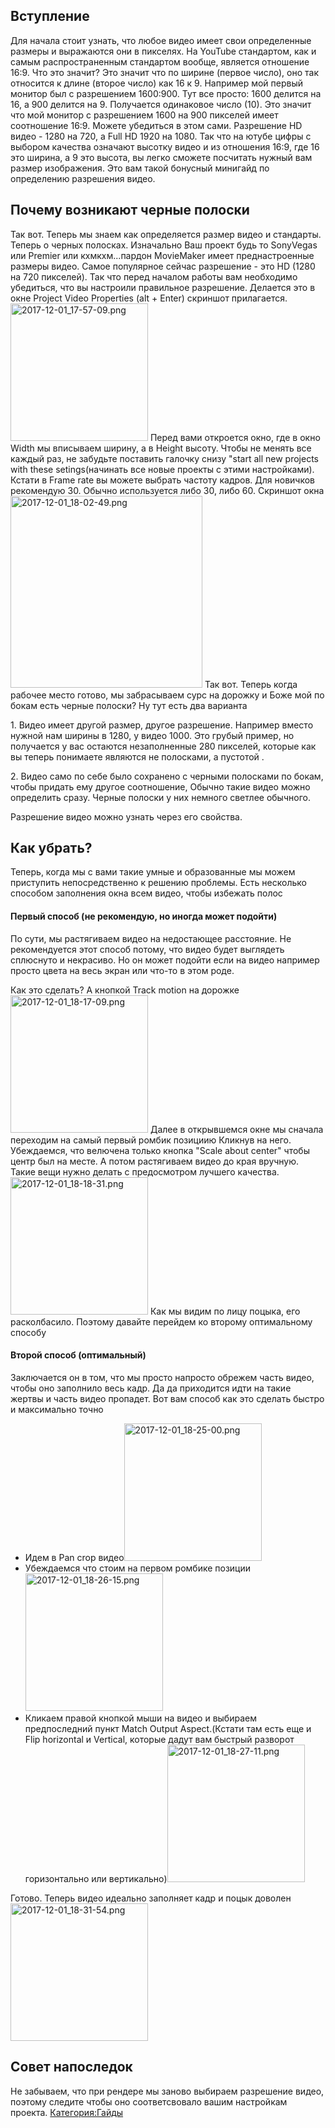 == Вступление ==
Для начала стоит узнать, что любое видео имеет свои определенные размеры и выражаются они в пикселях. На YouTube стандартом, как и самым распространенным стандартом вообще, является отношение 16:9. Что это значит? Это значит что по ширине (первое число), оно так относится к длине (второе число) как 16 к 9. Например мой первый монитор был с разрешением 1600:900. Тут все просто: 1600 делится на 16, а 900 делится на 9. Получается одинаковое число (10). Это значит что мой монитор с разрешением 1600 на 900 пикселей имеет соотношение 16:9. Можете убедиться в этом сами. Разрешение HD видео - 1280 на 720, а Full HD 1920 на 1080. Так что на ютубе цифры с выбором качества означают высотку видео и из отношения 16:9, где 16 это ширина, а 9 это высота, вы легко сможете посчитать нужный вам размер изображения. Это вам такой бонусный минигайд по определению разрешения видео.

== Почему возникают черные полоски ==
Так вот. Теперь мы знаем как определяется размер видео и стандарты. Теперь о черных полосках. Изначально Ваш проект будь то SonyVegas или Premier или кхмкхм...пардон MovieMaker имеет преднастроенные размеры видео. Самое популярное сейчас разрешение - это HD (1280 на 720 пикселей). Так что перед началом работы вам необходимо убедиться, что вы настроили правильное разрешение. Делается это в окне Project Video Properties (alt + Enter) скриншот прилагается.
[[File:2017-12-01 17-57-09.png|none|thumb|220x220px]]
Перед вами откроется окно, где в окно Width мы вписываем ширину, а в Height высоту. Чтобы не менять все каждый раз, не забудьте поставить галочку снизу "start all new projects with these setings(начинать все новые проекты с этими настройками). Кстати в Frame rate вы можете выбрать частоту кадров. Для новичков рекомендую 30. Обычно используется либо 30, либо 60. Скриншот окна
[[File:2017-12-01 18-02-49.png|none|thumb|307x307px]]
Так вот. Теперь когда рабочее место готово, мы забрасываем сурс на дорожку и Боже мой по бокам есть черные полоски? Ну тут есть два варианта

1. Видео имеет другой размер, другое разрешение. Например вместо нужной нам ширины в 1280, у видео 1000. Это грубый пример, но получается у вас остаются незаполненные 280 пикселей, которые как вы теперь понимаете являются не полосками, а пустотой .

2. Видео само по себе было сохранено с черными полосками по бокам, чтобы придать ему другое соотношение, Обычно такие видео можно определить сразу. Черные полоски у них немного светлее обычного.

Разрешение видео можно узнать через его свойства.

== Как убрать? ==
Теперь, когда мы с вами такие умные и образованные мы можем приступить непосредственно к решению проблемы. Есть несколько способом заполнения окна всем видео, чтобы избежать полос

==== Первый способ (не рекомендую, но иногда может подойти) ====
По сути, мы растягиваем видео на недостающее расстояние. Не рекомендуется этот способ потому, что видео будет выглядеть сплюснуто и некрасиво. Но он может подойти если на видео например просто цвета на весь экран или что-то в этом роде.

Как это сделать? А кнопкой Track motion на дорожке
[[File:2017-12-01 18-17-09.png|none|thumb|220x220px]]
Далее в открывшемся окне мы сначала переходим на самый первый ромбик позициию Кликнув на него. Убеждаемся, что велючена только кнопка "Scale about center" чтобы центр был на месте. А потом растягиваем видео до края вручную. Такие вещи нужно делать с предосмотром лучшего качества.
[[File:2017-12-01 18-18-31.png|none|thumb|220x220px]]
Как мы видим по лицу поцыка, его расколбасило. Поэтому давайте перейдем ко второму оптимальному способу

==== Второй способ (оптимальный) ====
Заключается он в том, что мы просто напросто обрежем часть видео, чтобы оно заполнило весь кадр. Да да приходится идти на такие жертвы и часть видео пропадет. Вот вам способ как это сделать быстро и максимально точно
* Идем в Pan crop видео[[File:2017-12-01 18-25-00.png|none|thumb|220x220px]]
* Убеждаемся что стоим на первом ромбике позиции[[File:2017-12-01 18-26-15.png|none|thumb|220x220px]]
* Кликаем правой кнопкой мыши на видео и выбираем предпоследний пункт Match Output Aspect.(Кстати там есть еще и Flip horizontal и Vertical, которые дадут вам быстрый разворот горизонтально или вертикально)[[File:2017-12-01 18-27-11.png|none|thumb|220x220px]]
Готово. Теперь видео идеально заполняет кадр и поцык доволен
[[File:2017-12-01 18-31-54.png|none|thumb|220x220px]]

== Совет напоследок ==
Не забываем, что при рендере мы заново выбираем разрешение видео, поэтому следите чтобы оно соответсвовало вашим настройкам проекта.
[[Категория:Гайды]]